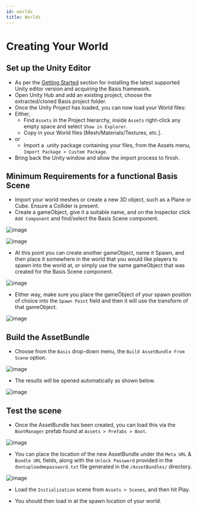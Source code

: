 ---
id: worlds
title: Worlds
---

# Creating Your World
## Set up the Unity Editor
- As per the [Getting Started](/docs/getting-started#installing-unity) section for installing the latest supported Unity editor version and acquiring the Basis framework.
- Open Unity Hub and add an existing project, choose the extracted/cloned Basis project folder.
- Once the Unity Project has loaded, you can now load your World files:
- Either,
  - Find `Assets` in the Project hierarchy, inside `Assets` right-click any empty space and select `Show in Explorer`.
  - Copy in your World files [Mesh/Materials/Textures, etc.].
- or
  - Import a .unity package containing your files, from the Assets menu, `Import Package > Custom Package`.
- Bring back the Unity window and allow the import process to finish.

## Minimum Requirements for a functional Basis Scene
- Import your world meshes or create a new 3D object, such as a Plane or Cube. Ensure a Collider is present.
- Create a gameObject, give it a suitable name, and on the Inspector click `Add Component` and find/select the Basis Scene component.

![image](..\static\img\worlds\1.png)

![image](..\static\img\worlds\2.png)

- At this point you can create another gameObject, name it Spawn, and then place it somewhere in the world that you would like players to spawn into the world at, or simply use the same gameObject that was created for the Basis Scene component.

![image](..\static\img\worlds\3.png)

- Either way, make sure you place the gameObject of your spawn position of choice into the `Spawn Point` field and then it will use the transform of that gameObject.

![image](..\static\img\worlds\4.png)

## Build the AssetBundle
- Choose from the `Basis` drop-down menu, the `Build AssetBundle From Scene` option.

![image](..\static\img\worlds\5.png)

- The results will be opened automatically as shown below.

![image](..\static\img\worlds\6.png)

## Test the scene
- Once the AssetBundle has been created, you can load this via the `BootManager` prefab found at `Assets > Prefabs > Boot`.

![image](..\static\img\worlds\7.png)

- You can place the location of the new AssetBundle under the `Meta URL` & `Bundle URL` fields, along with the `Unlock Password` provided in the `dontuploadmepassword.txt` file generated in the `/AssetBundles/` directory.

![image](..\static\img\worlds\8.png)

- Load the `Initialization` scene from `Assets > Scenes`, and then hit Play.

- You should then load in at the spawn location of your world.
